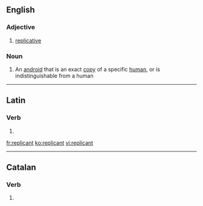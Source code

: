 ==English==

===Adjective===
{{en-adj}}

# [[replicative]]

===Noun===
{{en-noun}}

# {{science fiction}} An [[android]] that is an exact [[copy]] of a specific [[human]], or is indistinguishable from a human

----

==Latin==

===Verb===
{{la-verb-form|replicant}}

# {{conjugation of|replico|replicō|3|p|pres|act|ind|lang=la}}

[[fr:replicant]]
[[ko:replicant]]
[[vi:replicant]]

----
==Catalan==
===Verb===
{{head|ca|verb form}}

# {{ca-verb form of|t=pres|m=ptc|replicar}}
{{rfc-auto}}